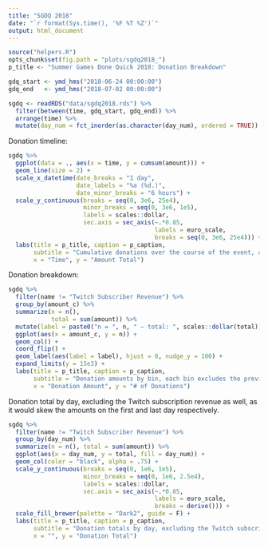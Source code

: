 ```yaml
---
title: "SGDQ 2018"
date: "`r format(Sys.time(), '%F %T %Z')`"
output: html_document
---
```


```r
source("helpers.R")
opts_chunk$set(fig.path = "plots/sgdq2018_")
p_title <- "Summer Games Done Quick 2018: Donation Breakdown"

gdq_start <- ymd_hms("2018-06-24 00:00:00")
gdq_end   <- ymd_hms("2018-07-02 00:00:00")

sgdq <- readRDS("data/sgdq2018.rds") %>%
  filter(between(time, gdq_start, gdq_end)) %>%
  arrange(time) %>%
  mutate(day_num = fct_inorder(as.character(day_num), ordered = TRUE))
```

Donation timeline:

```r
sgdq %>%
  ggplot(data = ., aes(x = time, y = cumsum(amount))) +
  geom_line(size = 2) +
  scale_x_datetime(date_breaks = "1 day",
                   date_labels = "%a (%d.)",
                   date_minor_breaks = "6 hours") +
  scale_y_continuous(breaks = seq(0, 3e6, 25e4),
                     minor_breaks = seq(0, 3e6, 1e5),
                     labels = scales::dollar,
                     sec.axis = sec_axis(~.*0.85,
                                         labels = euro_scale,
                                         breaks = seq(0, 3e6, 25e4))) +
  labs(title = p_title, caption = p_caption,
       subtitle = "Cumulative donations over the course of the event, all times in UTC.",
       x = "Time", y = "Amount Total")
```

Donation breakdown:

```r
sgdq %>%
  filter(name != "Twitch Subscriber Revenue") %>%
  group_by(amount_c) %>%
  summarize(n = n(),
            total = sum(amount)) %>%
  mutate(label = paste0("n = ", n, " – total: ", scales::dollar(total))) %>%
  ggplot(aes(x = amount_c, y = n)) +
  geom_col() +
  coord_flip() +
  geom_label(aes(label = label), hjust = 0, nudge_y = 100) +
  expand_limits(y = 15e3) +
  labs(title = p_title, caption = p_caption,
       subtitle = "Donation amounts by bin, each bin excludes the previous lower bin.\nExcluding donations labelled 'Twitch Subscriber Revenue'",
       x = "Donation Amount", y = "# of Donations")
```

Donation total by day, excluding the Twitch subscription revenue as well, as it would skew the amounts on the first and last day respectively.

```r
sgdq %>%
  filter(name != "Twitch Subscriber Revenue") %>%
  group_by(day_num) %>%
  summarize(n = n(), total = sum(amount)) %>%
  ggplot(aes(x = day_num, y = total, fill = day_num)) +
  geom_col(color = "black", alpha = .75) +
  scale_y_continuous(breaks = seq(0, 1e6, 1e5),
                     minor_breaks = seq(0, 1e6, 2.5e4),
                     labels = scales::dollar,
                     sec.axis = sec_axis(~.*0.85,
                                         labels = euro_scale,
                                         breaks = derive())) +
  scale_fill_brewer(palette = "Dark2", guide = F) +
  labs(title = p_title, caption = p_caption,
       subtitle = "Donation totals by day, excluding the Twitch subscribtion revenue.",
       x = "", y = "Donation Total")
```

